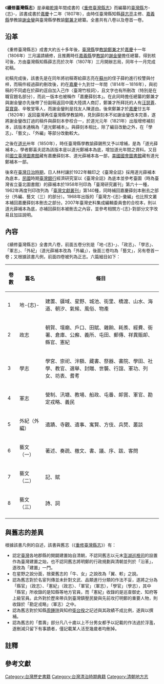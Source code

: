 《'''續修臺灣縣志'''》是承繼[[乾隆|乾隆]]年間成書的《[[重修臺灣縣志|重修臺灣縣志]]》而編纂的[[臺灣縣_(1684年-1887年)|臺灣縣]]方-{志}-，該書成書於[[嘉慶|嘉慶]]十二年（1807年），由時任臺灣縣知縣[[薛志亮|薛志亮]]主修、[[嘉義縣_(清朝)|嘉義縣]]學教諭[[謝金鑾|謝金鑾]]與臺灣縣學教諭[[鄭兼才|鄭兼才]]總纂{{r|校}}。全書共有八卷以及卷首一卷{{r|校}}。

== 沿革 ==
《重修臺灣縣志》成書大約五十多年後，[[臺灣縣|臺灣縣]]學[[教諭|教諭]][[鄭兼才|鄭兼才]]於[[嘉慶|嘉慶]]十一年（1806年）三月議請續修，且推薦時任[[嘉義縣|嘉義縣]]學[[教諭|教諭]]的[[謝金鑾|謝金鑾]]擔任總纂，得到核可後，方由臺灣縣知縣薛志亮於次年（1807年）三月開辦志局，同年十一月完成初稿{{r|校}}。

初稿完成後，該書先是在同年將初稿寄給薛志亮在[[蘇州|蘇州]]的侄子薛約進行校讐與付梓，而稿件經過薛約刪改後，約在[[嘉慶|嘉慶]]十九到廿一年間（1814年－1816年），與初稿的不同處在於薛約逕自加入己作〈臺灣竹枝詞〉，且文字也有所刪改（特別是在職官題名部分），而此一版本也被稱作「嘉慶薛刻本」{{r|校}}。在此同時擔任總纂的鄭兼才與謝金鑾亦先後帶了份副稿返回中國大陸請人商訂，鄭兼才所拜託的人有[[汪廷珍|汪瑟葊]]、[[莫晉|莫寶齋]]、辛敬堂等人，而謝金鑾則是找友人陳道由{{r|校}}。後來鄭兼才於[[嘉慶|嘉慶]]廿五年（1820年）返回臺灣再任臺灣縣學教諭時，見到薛刻本不如謝金鑾改本完善，遂將謝金鑾改訂過的稿件與薛刻本參校合一，於道光元年（1821年）出版增修補刻本，該版本通稱為「道光鄭補本」{{r|校}}。與薛刻本相比，除了編目改動之外，在「學志」、「藝文」、「外編」等部分改動較大{{r|校}}。

之後在[[道光|道光]]卅年（1850年），時任臺灣縣學教諭薛錫熊又予以增補，是為「道光薛補本」，學者鄭喜夫認為該版本是以道光鄭補本為底，增加道光年間之資料{{r|校}}。又目前[[國立臺灣圖書館|國立臺灣圖書館]]藏有嘉慶薛刻本、道光薛補本各一部，[[美國國會圖書館|美國國會圖書館]]藏有道光鄭補本一部{{r|校}}。

後來在[[臺灣日治時期|臺灣日治時期]]，日人林村讓於1922年輯印之《臺灣全誌》採用道光薛補本為底本，[[中華民國|民國]]時期[[臺灣銀行|臺灣銀行]]經濟研究室以《臺灣全誌》為底本並參考臺圖（時為臺灣省立臺北圖書館）的薛補本於1958年刊印為「臺灣研究叢刊」第六十一種，1962年再度刊印改列為「[[臺灣文獻叢刊|臺灣文獻叢刊]]」第140種，同時補回嘉慶薛刻本刪去之部分（外編、藝文（三）的部分）{{r|校}}。1968年出版的「臺灣方-{志}-彙編」也比照文叢本補回嘉慶薛刻本刪去之部分{{r|校}}。2007年臺灣史料集成編輯委員會的合校本，則以道光薛補本為底，亦補回薛刻本被刪去之內容，並參考相關方-{志}-對部分文字改易且加註說明{{r|校}}。

== 內容 ==
《續修臺灣縣志》全書共八卷，前面五卷分別是「地-{志}-」、「政志」、「學志」、「軍志」、「外紀」（道光薛補本改為「外編」），後面三卷均為「藝文」，另有卷首一卷；又根據該書凡例，前面四卷被列為正志{{r|凡}}。六篇細目如下：

{|class=wikitable
|-
!卷數!!篇名!!條目
|-
|1||地-{志}-||建置、疆域、星野、城池、街里、橋渡、山水、海道、朝汐、氣候、風俗、物產
|-
|2||政志||朝賀、壇廟、戶口、田賦、雜餉、耗羨、經費、衙署、倉庫、公廨、義所、屯田、郵傳、祥異賑卹、縣官、憲紀
|-
|3||學志||學宮、崇祀、泮額、藏書、祭器、書院、學田、社學、教官、選舉、封贈、世襲、行誼、軍功、列女、坊表、耆耉
|-
|4||軍志||營制、汛塘、教場、船政、屯番、卹賞、軍官、勘定戎略、義民
|-
|5||外紀（外編）||遺蹟、寺觀、遺事、寓賢、方伎、兵燹、叢談
|-
|6||藝文（一）||著述、奏疏、檄文、書、議、序、跋、客問
|-
|7||藝文（二）||記、賦
|-
|8||藝文（三）||詩、詞
|-
|}

== 與舊志的差異 ==
根據該書凡例的自述，該書與舊志（《[[重修臺灣縣志|重修臺灣縣志]]》）有：
*認定[[臺灣|臺灣]]各地郡縣的開闢建置始自清朝，不認同舊志以元末[[澎湖巡檢司|澎湖巡檢司]]的設置作為臺灣建置之始，也不認同舊志將明鄭的行政規劃與清朝並列於「沿革」，遂改為「建置」一門{{NoteTag|1=原文「臺灣郡縣開闢建置，皆始自我朝，前此未有也。[[澎湖|澎湖]]與臺灣，遠隔大海二百餘里之外。今以隸臺灣者，前則以隸[[同安|同安]]。舊志以元末偶設巡檢司於澎湖，遂以為臺灣建置之始，則非矣。今之臺灣，可以概澎湖；昔之澎湖，不可以概臺灣也。且舊志並以偽鄭所立郡縣，與國朝合為沿革，另立沿革一門；則於事為失實，而於義為未安。故是編於建置，斷自國朝為始，而刪其所謂沿革者。」}}。
*在星野之說分面，捨棄舊志的「牛、女」之說改為「翼、軫」之說{{r|凡}}。
*認為舊志對於名宦列傳並未針對文武、品類進行分類的作法不妥，遂將之分為「縣官」（政志）、「憲紀」（政志）、「軍官」（軍志），「學官」（學志），其中「縣官」所收錄的是知縣等地方官員，而「憲紀」收錄的是巡查御史、知府等上級官員{{r|凡}}。此外對於歷來帶兵到臺灣鎮壓民變與先前攻打明鄭的重要人物，則收錄於「勘定戎略」（軍志）之中{{r|凡}}。
*認為舊志對於知縣[[周鍾瑄|周鍾瑄]]與知府[[衛台揆|衛台揆]]之記述與其政績不成比例，遂與以撰補{{r|凡}}。
*認為舊志的「耆壽」部分凡八十歲以上不分男女都予以記載的作法過於浮濫，遂刪減只留下有事蹟者，僅記載某人活至幾歲者均刪掉{{r|凡}}。

== 註釋 ==
{{ReflistH}}
{{NoteFoot}}
{{ReflistF}}

== 參考文獻 ==
{{reflist|refs=
<ref name="校">{{cite book|title=《續修臺灣縣志·點校說明》|author=黃美娥 |edition=臺灣史料集成編輯委員會 |publisher=遠流 |date=2007-06-20 |isbn=978-986-01-0037-2 |pages=13－17頁}}</ref>
<ref name="凡">{{cite book|title=《續修臺灣縣志·凡例》|author=謝金鑾、鄭兼才 總纂 |edition=臺灣史料集成編輯委員會 |publisher=遠流 |date=2007-06-20 |isbn=978-986-01-0037-2 |pages=36－41頁}}</ref>
}}

{{台灣歷史相關書籍}}
[[Category:台灣歷史書籍|Category:台灣歷史書籍]]
[[Category:台灣清治時期典籍|Category:台灣清治時期典籍]]
[[Category:清朝地方志|Category:清朝地方志]]